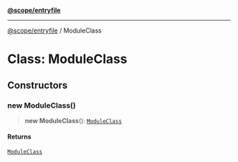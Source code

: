[**@scope/entryfile**](../../README.mdx)

***

[@scope/entryfile](../../modules.mdx) / ModuleClass

# Class: ModuleClass

## Constructors

### new ModuleClass()

> **new ModuleClass**(): [`ModuleClass`](ModuleClass.mdx)

#### Returns

[`ModuleClass`](ModuleClass.mdx)
